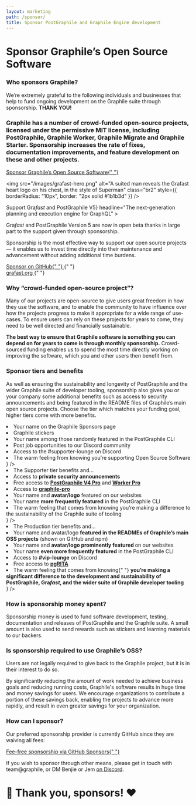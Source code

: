 ```yaml
---
layout: marketing
path: /sponsor/
title: Sponsor PostGraphile and Graphile Engine development
---
```



<MarketingLayout blue>
<Hero bg="medium">

# Sponsor Graphile’s Open Source Software

</Hero>

<MarketingSection bg="medium">

### Who sponsors Graphile?

<div style={{maxWidth: '48rem', margin: '0 auto'}}>

We’re extremely grateful to the following individuals and businesses that help
to fund ongoing development on the Graphile suite through sponsorship. **THANK
YOU!**

</div>

<!-- SPONSORS_BEGIN -->

<Sponsors level="featured">
  <Sponsor
    name="The Guild"
    avatar="/images/sponsors/theguild.png"
    href="https://www.the-guild.dev/"
    business
  />
  <Sponsor
    name="Steelhead"
    avatar="/images/sponsors/steelhead.svg"
    href="https://gosteelhead.com/"
    business
  />
</Sponsors>
<Sponsors level="leaders">
  <Sponsor name="Robert Claypool" />
  <Sponsor name="nigelrmtaylor" />
  <Sponsor
    name="Principia Mentis"
    avatar="/images/sponsors/principiamentis.png"
    business
  />
  <Sponsor
    name="Trigger.dev"
    avatar="/images/sponsors/triggerdev.png"
    business
  />
  <Sponsor name="Axinom" avatar="/images/sponsors/axinom.png" business />
  <Sponsor name="Taiste" avatar="/images/sponsors/taiste-sq.svg" business />
  <Sponsor
    name="BairesDev"
    avatar="/images/sponsors/BairesDev.png"
    href="https://www.bairesdev.com/sponsoring-open-source-projects/"
    business
  />
  <Sponsor
    name="Two Bit Solutions"
    avatar="/images/sponsors/two-bits.svg"
    business
  />
  <Sponsor name="Apollo" avatar="/images/sponsors/apollo.png" business />
  <Sponsor name="Dimply" avatar="/images/sponsors/dimply.svg" business />
  <Sponsor name="Ndustrial" avatar="/images/sponsors/ndustrial.png" business />
  <Sponsor name="Cintra" avatar="/images/sponsors/cintra.svg" business />
  <Sponsor name="Beacon" avatar="/images/sponsors/beaconbio.jpg" business />
  <Sponsor
    name="deliver.media"
    avatar="/images/sponsors/deliverdotmedia.jpg"
    business
  />
  <Sponsor name="Ravio" avatar="/images/sponsors/Ravio.svg" business />
  <Sponsor name="prodready" />
  <Sponsor name="Locomote" avatar="/images/sponsors/locomote.svg" />
  <Sponsor name="Outbank" avatar="/images/sponsors/outbank.png" />
</Sponsors>
<Sponsors level="supporters">
  <Sponsor name="HR-ON" business />
  <Sponsor name="stlbucket" contributor />
  <Sponsor name="Simon Elliott" />
  <Sponsor name="Matt Bretl" contributor />
  <Sponsor name="Alvin Ali Khaled" />
  <Sponsor name="Paul Melnikow" />
  <Sponsor name="Keith Layne" />
  <Sponsor name="nullachtvierzehn" />
  <Sponsor name="Zymego" business />
  <Sponsor name="garpulon" />
  <Sponsor name="Vizcom" />
  <Sponsor name="Ether" business />
  <Sponsor name="The Outbound Collective" business />
  <Sponsor name="Charlie Hadden" />
  <Sponsor name="Kiron Open Higher Education" business />
  <Sponsor name="Nate Smith" />
  <Sponsor name="Andrew Joseph" />
  <Sponsor name="SIED 70 - TE 70" />
  <Sponsor name="Peter C. Romano" />
  <Sponsor name="mateo" />
  <Sponsor name="Dialo" />
  <Sponsor name="kontakto-fi" />
  <Sponsor name="Tailos, Inc." />
  <Sponsor name="sheilamosaik" />
  <Sponsor name="Jody Hoon-Starr " />
  <Sponsor name="Justin Carrus" />
  <Sponsor name="WorkOS" business />
  <Sponsor name="Malachi Bergman" />
</Sponsors>
<Sponsors level="backers">
  <Sponsor name="plus 40 more backers..." plain />
</Sponsors>

<!-- SPONSORS_END -->

</MarketingSection>

<MarketingDivide from="medium" to="white" via="light" />

<MarketingSection bg="white" left maxWidth>
<h3>
  Graphile has a number of crowd-funded open-source projects, licensed under
  the permissive MIT license, including PostGraphile, Graphile Worker,
  Graphile Migrate and Graphile Starter. Sponsorship increases the rate of
  fixes, documentation improvements, and feature development on these and
  other projects.
</h3>

<div class="flex">
  <a class="button--solid" href="https://github.com/users/benjie/sponsorship">
    Sponsor Graphile’s Open Source Software{" "}
    <span class="fas fa-fw fa-external-link-square-alt" />
  </a>
</div>

</MarketingSection>

<MarketingDivide from="white" to="medium" via="light" />

<MarketingSection bg="medium">

<Flex>
<Col span="6">

<img
  src="/images/grafast-hero.png"
  alt="A suited man reveals the Grafast heart logo on his chest, in the style of Superman"
  class="br2"
  style={{ borderRadius: "10px", border: "2px solid #1b1b3d" }}
/>

</Col>
<Col span="6">
<MarketingProduct
big
name={<span>Support Gra<em>fast</em> and PostGraphile V5</span>}
headline="The next-generation planning and execution engine for GraphQL"
>

Gra<em>fast</em> and PostGraphile Version 5 are now in open beta thanks in large
part to the support given through sponsorship.

Sponsorship is the most effective way to support our open source projects
&mdash; it enables us to invest time directly into their maintenance and
advancement without adding additional time burdens.

<div class="df flex-row justify-center" style={{ height: "3rem" }}>
  <div class="ph2 df flex-column justify-center">
    <a class="button--solid" href="https://github.com/users/benjie/sponsorship">
      <span class="fas fa-heart" /> Sponsor on GitHub{" "}
      <span class="fas fa-external-link-square-alt" />
    </a>{" "}
  </div>
  <div class="ph2 df flex-column justify-center">
    <a class="button--solid" href="https://grafast.org" target="_new">
      grafast.org <span class="fas fa-external-link-square-alt" />
    </a>{" "}
  </div>
</div>

</MarketingProduct>
</Col>
</Flex>

</MarketingSection>

<MarketingDivide from="medium" to="dark" via="light" />

<MarketingSection bg="dark" left maxWidth>

### Why “crowd-funded open-source project”?

Many of our projects are open-source to give users great freedom in how they use
the software, and to enable the community to have influence over how the
projects progress to make it appropriate for a wide range of use-cases. To
ensure users can rely on these projects for years to come, they need to be well
directed and financially sustainable.

**The best way to ensure that Graphile software is something you can depend on for years
to come is through monthly sponsorship.** Crowd-sourced funding enables us to spend the 
most time directly working on improving the software, which you and other users then benefit from.

</MarketingSection>
<MarketingDivide from="dark" to="medium" via="light" down/>
<MarketingSection bg="medium" left maxWidth>

### Sponsor tiers and benefits

As well as ensuring the sustainability and longevity of PostGraphile and the wider Graphile
suite of developer tooling, sponsorship also gives you or your company some additional benefits
such as access to security announcements and being featured in the README files of Graphile’s
main open source projects. Choose the tier which matches your funding goal, higher tiers come
with more benefits.

</MarketingSection>

<MarketingSection bg="medium" left>

<Tiers>
  <Tier 
    name="Supporter"
    price="$25"
    tagline="Thank you!"
    href="https://github.com/sponsors/benjie/sponsorships?tier_id=369"
    description={<ul>
          <li>Your name on the Graphile Sponsors page</li>
          <li>Graphile stickers</li>
          <li>Your name among those randomly featured in the PostGraphile CLI</li>
          <li>Post job opportunities to our Discord community</li>
          <li>Access to the #supporter-lounge on Discord</li>
          <li>The warm feeling from knowing you’re supporting Open Source Software</li>
        </ul>}
  />
  <Tier 
    name="Production Sponsor" 
    highlight
    price="$100" 
    tagline="Support sustainability"
    href="https://github.com/sponsors/benjie/sponsorships?tier_id=368"
    description={<ul>
          <li>The Supporter tier benefits and...</li>
          <li>
            Access to <strong>private security announcements</strong>
          </li>
          <li>
            Free access to <a href="https://postgraphile.org/pricing"><strong>PostGraphile V4 Pro</strong></a> and <a href="https://worker.graphile.org/pricing"><strong>Worker Pro</strong></a>
          </li>
          <li>Access to <a href="https://github.com/graphile-pro"><strong>graphile-pro</strong></a></li>
          <li>
            Your name and <strong>avatar/logo</strong> featured on our websites
          </li>
          <li>
            Your name <strong>more frequently featured</strong> in the
            PostGraphile CLI
          </li>
          <li>
            The warm feeling that comes from knowing you’re making a difference
            to the sustainability of the Graphile suite of tooling
          </li>
        </ul>}
  />
  <Tier 
    name="Featured Sponsor" 
    price="$500" 
    tagline="Get featured in the project"
    href="https://github.com/sponsors/benjie/sponsorships?tier_id=367"
    description={<ul>
          <li>The Production tier benefits and...</li>
          <li>
            Your name and avatar/logo <strong>
              featured in the READMEs of Graphile’s main OSS projects</strong> (shown on GitHub and npm)
          </li>
          <li>
            Your name and <strong>avatar/logo prominently featured </strong>on our websites
          </li>
          <li>
            Your name <strong>even more frequently featured</strong> in the PostGraphile CLI
          </li>
          <li>
            Access to <strong>#vip-lounge</strong> on Discord
          </li>
          <li>
            Free access to <strong>
              <a href="https://pgrita.com">pgRITA</a>
            </strong>
          </li>
          <li>
            The warm feeling that comes from knowing{" "}
            <strong>
              you’re making a significant difference to the development and sustainability of
              PostGraphile, Gra<em>fast</em>, and the wider suite of Graphile developer tooling</strong>
          </li>
        </ul>}
  />
</Tiers>





</MarketingSection>
<MarketingDivide from="medium" to="dark" via="light" down/>
<MarketingSection bg="dark" left maxWidth>


### How is sponsorship money spent?

Sponsorship money is used to fund software development, testing, documentation
and releases of PostGraphile and the Graphile suite. A small amount is also used
to send rewards such as stickers and learning materials to our backers.

</MarketingSection>
<MarketingDivide from="dark" to="medium" down />
<MarketingSection bg="medium" left maxWidth>

### Is sponsorship required to use Graphile’s OSS?

Users are not legally required to give back to the Graphile project, but it is
in their interest to do so.

By significantly reducing the amount of work needed to achieve business goals
and reducing running costs, Graphile's software results in huge time and money
savings for users. We encourage organizations to contribute a portion of these
savings back, enabling the projects to advance more rapidly, and result in even
greater savings for your organization.

</MarketingSection>
<MarketingDivide from="medium" to="dark" via="light" />
<MarketingSection bg="dark" left maxWidth>

### How can I sponsor?

Our preferred sponsorship provider is currently GitHub since they are waiving
all fees:

<div class="tc">
  <a class="button--solid" href="https://github.com/users/benjie/sponsorship">
    Fee-free sponsorship via GitHub Sponsors{" "}
    <span class="fas fa-fw fa-external-link-square-alt" />
  </a>
</div>

If you wish to sponsor through other means, please get in touch with
team@graphile, or DM Benjie or Jem [on Discord](http://discord.gg/graphile).

# 💙 Thank you, sponsors! ❤️

</MarketingSection>
</MarketingLayout>
